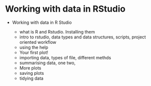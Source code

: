# Working with data in RStudio

-   Working with data in R Studio

    -   what is R and Rstudio. Installing them
    -   intro to rstudio, data types and data structures, scripts, project oriented workflow
    -   using the help
    -   Your first plot!
    -   importing data, types of file, different methds
    -   summarising data, one two,
    -   More plots
    -   saving plots
    -   tidying data
